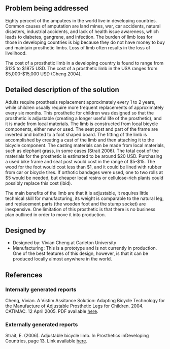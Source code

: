{{Medical Device
|Health Topic=Physical disabilities,
|Classification=Treatment
|Scope=Prototype
|Location=Africa, Asia, South America
|Image=Bicycle limb.jpg
}}
<!-- Please make sure to use the format provided below for consistency between all devices. -->
==Problem being addressed==
Eighty percent of the amputees in the world live in developing countries.  Common causes of amputation are land mines, war, car accidents, natural disasters, industrial accidents, and lack of health issue awareness, which leads to diabetes, gangrene, and infection. The burden of limb loss for those in developing countries is big because they do not have money to buy and maintain prosthetic limbs. Loss of limb often results in the loss of livelihood. 

The cost of a prosthetic limb in a developing country is found to range from $125 to $1875 USD.  The cost of a prosthetic limb in the USA ranges from $5,000-$15,000 USD (Cheng 2004).

==Detailed description of the solution==
Adults require prosthesis replacement approximately every 1 to 2 years, while children usually require more frequent replacements of approximately every six months.  This prosthetic for children was designed so that the prosthetic is adjustable (creating a longer useful life of the prosthetic), and it is made from local materials.  The limb is constructed from local bicycle components, either new or used. The seat post and part of the frame are inverted and bolted to a foot shaped board.  The fitting of the limb is accomplished by creating a cast of the limb and then attaching it to the bicycle component.  The casting materials can be made from local materials, such as elephant grass, in some cases (Strait 2006).  The total cost of the materials for the prosthetic is estimated to be around $20 USD. Purchasing a used bike frame and seat post would cost in the range of $5-$15.  The wood for the foot would cost less than $1, and it could be lined with rubber from car or bicycle tires.  If orthotic bandages were used, one to two rolls at $5 would be needed, but cheaper local resins or cellulose-rich plants could possibly replace this cost (ibid).

The main benefits of the limb are that it is adjustable, it requires little technical skill for manufacturing, its weight is comparable to the natural leg, and replacement parts (the wooden foot and the stump socket) are inexpensive.  One limitation of this prosthetic is that there is no business plan outlined in order to move it into production.  

==Designed by==
*Designed by: Vivian Cheng at Carleton University
*Manufacturing: This is a prototype and is not currently in production.  One of the best features of this design, however, is that it can be produced locally almost anywhere in the world.

==References==
===Internally generated reports===
Cheng, Vivian. A Vistim Assitance Solution: Adapting Bicycle Technology for the Manufacture of Adjustable Prosthetic Legs for Children. 2004. CATIMAC. 12 April 2005. PDF available [http://www.ispo.ca/files/bicycle-prosthesis.pdf here].

===Externally generated reports===
Strait, E. (2006). Adjustable bicycle limb. In Prosthetics inDeveloping Countries, page 13. Link available [http://www.scribd.com/doc/81832887/8/Adjustable-Bicycle-Limb here].